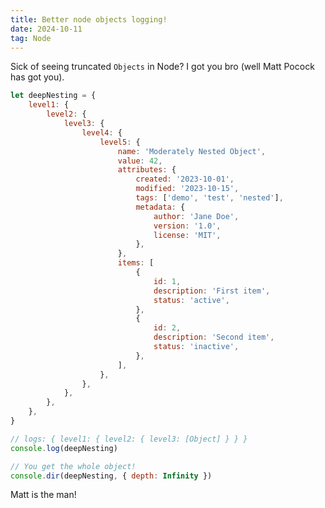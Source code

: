 ```yaml
---
title: Better node objects logging!
date: 2024-10-11
tag: Node
---
```


Sick of seeing truncated `Objects` in Node? I got you bro (well Matt Pocock has
got you).

```js
let deepNesting = {
	level1: {
		level2: {
			level3: {
				level4: {
					level5: {
						name: 'Moderately Nested Object',
						value: 42,
						attributes: {
							created: '2023-10-01',
							modified: '2023-10-15',
							tags: ['demo', 'test', 'nested'],
							metadata: {
								author: 'Jane Doe',
								version: '1.0',
								license: 'MIT',
							},
						},
						items: [
							{
								id: 1,
								description: 'First item',
								status: 'active',
							},
							{
								id: 2,
								description: 'Second item',
								status: 'inactive',
							},
						],
					},
				},
			},
		},
	},
}

// logs: { level1: { level2: { level3: [Object] } } }
console.log(deepNesting)

// You get the whole object!
console.dir(deepNesting, { depth: Infinity })
```

Matt is the man!
